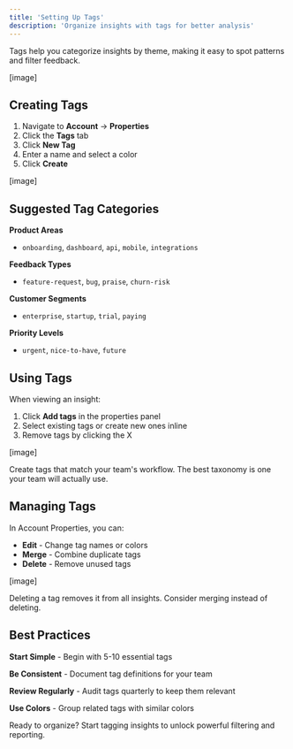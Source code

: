 ```yaml
---
title: 'Setting Up Tags'
description: 'Organize insights with tags for better analysis'
---
```


Tags help you categorize insights by theme, making it easy to spot patterns and filter feedback.

[image]

## Creating Tags

1. Navigate to **Account** → **Properties**
2. Click the **Tags** tab
3. Click **New Tag**
4. Enter a name and select a color
5. Click **Create**

[image]

## Suggested Tag Categories

**Product Areas**
- `onboarding`, `dashboard`, `api`, `mobile`, `integrations`

**Feedback Types**
- `feature-request`, `bug`, `praise`, `churn-risk`

**Customer Segments**
- `enterprise`, `startup`, `trial`, `paying`

**Priority Levels**
- `urgent`, `nice-to-have`, `future`

## Using Tags

When viewing an insight:
1. Click **Add tags** in the properties panel
2. Select existing tags or create new ones inline
3. Remove tags by clicking the X

[image]

<Tip>
Create tags that match your team's workflow. The best taxonomy is one your team will actually use.
</Tip>

## Managing Tags

In Account Properties, you can:
- **Edit** - Change tag names or colors
- **Merge** - Combine duplicate tags
- **Delete** - Remove unused tags

[image]

<Note>
Deleting a tag removes it from all insights. Consider merging instead of deleting.
</Note>

## Best Practices

**Start Simple** - Begin with 5-10 essential tags

**Be Consistent** - Document tag definitions for your team

**Review Regularly** - Audit tags quarterly to keep them relevant

**Use Colors** - Group related tags with similar colors

Ready to organize? Start tagging insights to unlock powerful filtering and reporting.
